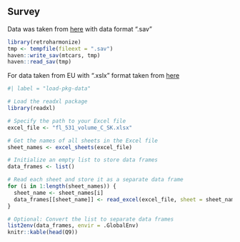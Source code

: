 ## Survey

Data was taken from [here](https://search.gesis.org/?source=%7B%22sort%22%3A%5B%7B%22date_recency%22%3A%7B%22order%22%3A%22desc%22%7D%7D%5D%2C%22query%22%3A%7B%22bool%22%3A%7B%22must%22%3A%5B%7B%22query_string%22%3A%7B%22query%22%3A%22economic%22%2C%22default_operator%22%3A%22AND%22%7D%7D%5D%2C%22filter%22%3A%5B%7B%22term%22%3A%7B%22type%22%3A%22research_data%22%7D%7D%2C%7B%22term%22%3A%7B%22study_group.keyword%22%3A%22EB%20-%20Standard%20and%20Special%20Eurobarometer%22%7D%7D%5D%7D%7D%7D&lang=en)
with data format ".sav"

```r

library(retroharmonize)
tmp <- tempfile(fileext = ".sav")
haven::write_sav(mtcars, tmp)
haven::read_sav(tmp)

```


For data taken from EU with ".xslx" format taken from [here](https://data.europa.eu/data/datasets/s2970_fl531_eng?locale=en)

```r
#| label = "load-pkg-data"

# Load the readxl package
library(readxl)

# Specify the path to your Excel file
excel_file <- "fl_531_volume_C_SK.xlsx"

# Get the names of all sheets in the Excel file
sheet_names <- excel_sheets(excel_file)

# Initialize an empty list to store data frames
data_frames <- list()

# Read each sheet and store it as a separate data frame
for (i in 1:length(sheet_names)) {
  sheet_name <- sheet_names[i]
  data_frames[[sheet_name]] <- read_excel(excel_file, sheet = sheet_name)
}

# Optional: Convert the list to separate data frames
list2env(data_frames, envir = .GlobalEnv)
knitr::kable(head(Q9))

```

